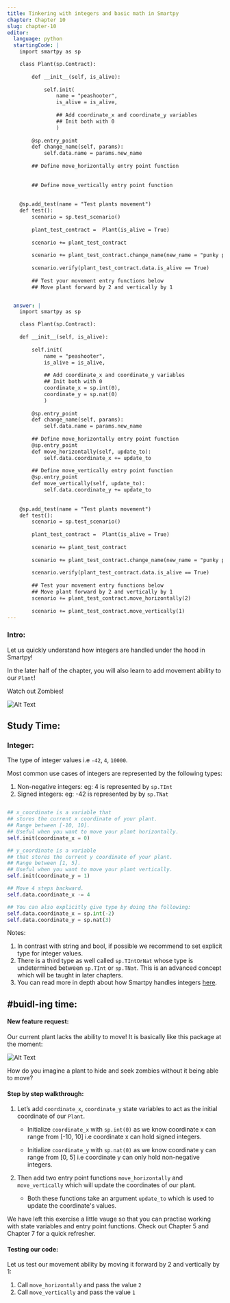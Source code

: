```yaml
---
title: Tinkering with integers and basic math in Smartpy
chapter: Chapter 10
slug: chapter-10
editor:
  language: python
  startingCode: |
    import smartpy as sp

    class Plant(sp.Contract):
        
        def __init__(self, is_alive):
            
            self.init(
                name = "peashooter",
                is_alive = is_alive,
                
                ## Add coordinate_x and coordinate_y variables
                ## Init both with 0
                )
            
        @sp.entry_point
        def change_name(self, params): 
            self.data.name = params.new_name
        
        ## Define move_horizontally entry point function
        
        
        ## Define move_vertically entry point function
        
            
    @sp.add_test(name = "Test plants movement")
    def test():
        scenario = sp.test_scenario()
        
        plant_test_contract =  Plant(is_alive = True)
        
        scenario += plant_test_contract
        
        scenario += plant_test_contract.change_name(new_name = "punky peashooter")
        
        scenario.verify(plant_test_contract.data.is_alive == True)
        
        ## Test your movement entry functions below
        ## Move plant forward by 2 and vertically by 1


  answer: |  
    import smartpy as sp

    class Plant(sp.Contract):
        
    def __init__(self, is_alive):
        
        self.init(
            name = "peashooter",
            is_alive = is_alive,
            
            ## Add coordinate_x and coordinate_y variables
            ## Init both with 0
            coordinate_x = sp.int(0), 
            coordinate_y = sp.nat(0)
            )
        
        @sp.entry_point
        def change_name(self, params): 
            self.data.name = params.new_name
        
        ## Define move_horizontally entry point function
        @sp.entry_point
        def move_horizontally(self, update_to):
            self.data.coordinate_x += update_to
        
        ## Define move_vertically entry point function
        @sp.entry_point
        def move_vertically(self, update_to):
            self.data.coordinate_y += update_to
       
        
    @sp.add_test(name = "Test plants movement")
    def test():
        scenario = sp.test_scenario()
        
        plant_test_contract =  Plant(is_alive = True)
        
        scenario += plant_test_contract
        
        scenario += plant_test_contract.change_name(new_name = "punky peashooter")
        
        scenario.verify(plant_test_contract.data.is_alive == True)
        
        ## Test your movement entry functions below
        ## Move plant forward by 2 and vertically by 1
        scenario += plant_test_contract.move_horizontally(2)
        
        scenario += plant_test_contract.move_vertically(1)
---
```




### Intro: 
Let us quickly understand how integers are handled under the hood in Smartpy! 

In the later half of the chapter, you will also learn to add movement ability to our `Plant`! 

Watch out Zombies! 

![Alt Text](https://media.giphy.com/media/qSOGIn9rUZEuA/giphy.gif)
 

## Study Time: 

### Integer:
The type of integer values i.e `-42`, `4`, `10000`. 

Most common use cases of integers are represented by the following types: 

1. Non-negative integers: eg: 4 is represented by `sp.TInt`
2. Signed integers: eg: -42 is represented by by `sp.TNat`

```python

## x_coordinate is a variable that 
## stores the current x coordinate of your plant. 
## Range between [-10, 10]. 
## Useful when you want to move your plant horizontally. 
self.init(coordinate_x = 0)

## y_coordinate is a variable 
## that stores the current y coordinate of your plant. 
## Range between [1, 5].  
## Useful when you want to move your plant vertically.
self.init(coordinate_y = 1)

## Move 4 steps backward. 
self.data.coordinate_x -= 4  

## You can also explicitly give type by doing the following:
self.data.coordinate_x = sp.int(-2)
self.data.coordinate_y = sp.nat(3)
```

Notes: 

1. In contrast with string and bool, if possible we recommend to set explicit type for integer values. 
2. There is a third type as well called `sp.TIntOrNat` whose type is undetermined between `sp.TInt` or `sp.TNat`. This is an advanced concept which will be taught in later chapters. 
3. You can read more in depth about how Smartpy handles integers [here](https://smartpy.io/demo/reference.html#_integers). 

 

## #buidl-ing time:

#### New feature request: 

Our current plant lacks the ability to move! It is basically like this package at the moment: 

![Alt Text](https://media.giphy.com/media/TeinpBGRY5UOc/giphy.gif)


How do you imagine a plant to hide and seek zombies without it being able to move? 

#### Step by step walkthrough: 

1. Let’s add `coordinate_x`, `coordinate_y` state variables to act as the initial coordinate of our `Plant`.

    * Initialize `coordinate_x` with `sp.int(0)` as we know coordinate x can range from [-10, 10] i.e coordinate x can hold signed integers. 

    * Initialize `coordinate_y` with `sp.nat(0)` as we know coordinate y can range from [0, 5] i.e coordinate y can only hold non-negative integers. 

2. Then add two entry point functions `move_horizontally` and `move_vertically` which will update the coordinates of our plant. 
    * Both these functions take an argument `update_to`  which is used to update the coordinate's values. 

We have left this exercise a little vauge so that you can practise working with state variables and entry point functions. Check out Chapter 5 and Chapter 7 for a quick refresher.  


#### Testing our code: 

Let us test our movement ability by moving it forward by 2 and vertically by 1: 

1. Call `move_horizontally` and pass the value `2` 
2. Call `move_vertically` and pass the value `1`